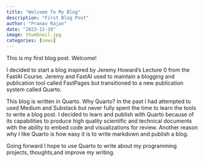 ```yaml
---
title: "Welcome To My Blog"
description: "First Blog Post"
author: "Pranav Rajan"
date: "2023-11-19"
image: thumbnail.jpg
categories: [news]
---
```


This is my first blog post. Welcome!

I decided to start a blog inspired by Jeremy Howard's Lecture 0 from the FastAI Course. Jeremy and FastAI used to maintain a blogging and publication tool called FastPages but transitioned to a new publication system called Quarto. 

This blog is written in Quarto. Why Quarto? In the past I had attempted to used Medium and Substack but never fully spent the time to learn the tools to write a blog post. I decided to learn and publish with Quarto because of its capabilities to produce high quality scientific and technical documents with the ability to embed code and visualizations for review. Another reason why I like Quarto is how easy it is to write markdown and publish a blog.

Going forward I hope to use Quarto to write about my programming projects, thoughts,and improve my writing. 
